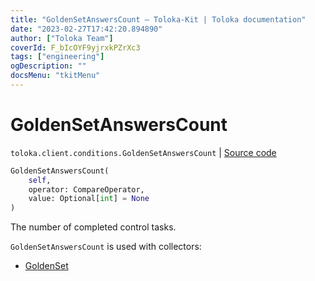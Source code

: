 ```yaml
---
title: "GoldenSetAnswersCount — Toloka-Kit | Toloka documentation"
date: "2023-02-27T17:42:20.894890"
author: ["Toloka Team"]
coverId: F_bIcOYF9yjrxkPZrXc3
tags: ["engineering"]
ogDescription: ""
docsMenu: "tkitMenu"
---
```


# GoldenSetAnswersCount
`toloka.client.conditions.GoldenSetAnswersCount` | [Source code](https://github.com/Toloka/toloka-kit/blob/v1.1.4/src/client/conditions.py#L187)

```python
GoldenSetAnswersCount(
    self,
    operator: CompareOperator,
    value: Optional[int] = None
)
```

The number of completed control tasks.

`GoldenSetAnswersCount` is used with collectors:
- [GoldenSet](/docs/toloka-kit/reference/toloka.client.collectors.GoldenSet)